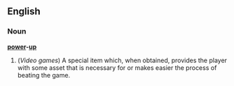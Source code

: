 ==English==
=== Noun ===
'''[[power]]-[[up]]'''

# (''Video games'') A special item which, when obtained, provides the player with some asset that is necessary for or makes easier the process of beating the game.
{{wikipedia}}